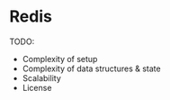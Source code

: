 # Redis

TODO:

- Complexity of setup
- Complexity of data structures & state
- Scalability
- License
